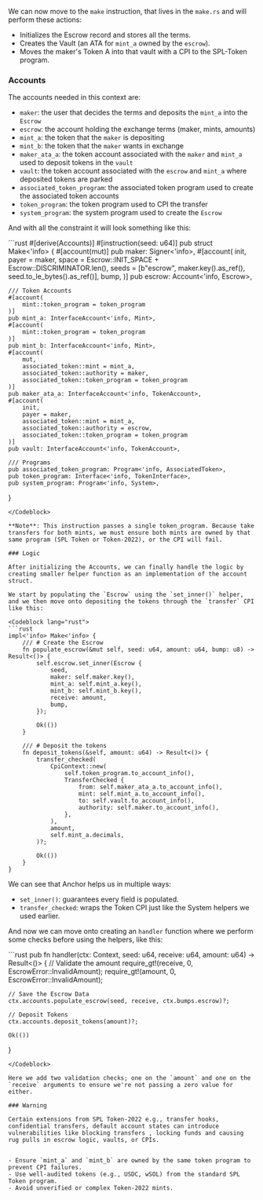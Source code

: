 
<ArticleSection name="Make" id="make" level="h2" />

We can now move to the `make` instruction, that lives in the `make.rs` and will perform these actions:
- Initializes the Escrow record and stores all the terms.
- Creates the Vault (an ATA for `mint_a` owned by the `escrow`).
- Moves the maker's Token A into that vault with a CPI to the SPL-Token program.

### Accounts 

The accounts needed in this context are:
- `maker`: the user that decides the terms and deposits the `mint_a` into the `Escrow`
- `escrow`: the account holding the exchange terms (maker, mints, amounts)
- `mint_a`: the token that the `maker` is depositing
- `mint_b`: the token that the `maker` wants in exchange
- `maker_ata_a`: the token account associated with the `maker` and `mint_a` used to deposit tokens in the `vault`
- `vault`: the token account associated with the `escrow` and `mint_a` where deposited tokens are parked
- `associated_token_program`: the associated token program used to create the associated token accounts
- `token_program`: the token program used to CPI the transfer
- `system_program`: the system program used to create the `Escrow`

And with all the constraint it will look something like this:

<Codeblock lang="rust">
```rust
#[derive(Accounts)]
#[instruction(seed: u64)]
pub struct Make<'info> {
    #[account(mut)]
    pub maker: Signer<'info>,
    #[account(
        init,
        payer = maker,
        space = Escrow::INIT_SPACE + Escrow::DISCRIMINATOR.len(),
        seeds = [b"escrow", maker.key().as_ref(), seed.to_le_bytes().as_ref()],
        bump,
    )]
    pub escrow: Account<'info, Escrow>,

    /// Token Accounts
    #[account(
        mint::token_program = token_program
    )]
    pub mint_a: InterfaceAccount<'info, Mint>,
    #[account(
        mint::token_program = token_program
    )]
    pub mint_b: InterfaceAccount<'info, Mint>,
    #[account(
        mut,
        associated_token::mint = mint_a,
        associated_token::authority = maker,
        associated_token::token_program = token_program
    )]
    pub maker_ata_a: InterfaceAccount<'info, TokenAccount>,
    #[account(
        init,
        payer = maker,
        associated_token::mint = mint_a,
        associated_token::authority = escrow,
        associated_token::token_program = token_program
    )]
    pub vault: InterfaceAccount<'info, TokenAccount>,

    /// Programs
    pub associated_token_program: Program<'info, AssociatedToken>,
    pub token_program: Interface<'info, TokenInterface>,
    pub system_program: Program<'info, System>,
}
```
</Codeblock>

**Note**: This instruction passes a single token_program. Because take transfers for both mints, we must ensure both mints are owned by that same program (SPL Token or Token-2022), or the CPI will fail.

### Logic 

After initializing the Accounts, we can finally handle the logic by creating smaller helper function as an implementation of the account struct.

We start by populating the `Escrow` using the `set_inner()` helper, and we then move onto depositing the tokens through the `transfer` CPI like this:

<Codeblock lang="rust">
```rust
impl<'info> Make<'info> {
    /// # Create the Escrow
    fn populate_escrow(&mut self, seed: u64, amount: u64, bump: u8) -> Result<()> {
        self.escrow.set_inner(Escrow {
            seed,
            maker: self.maker.key(),
            mint_a: self.mint_a.key(),
            mint_b: self.mint_b.key(),
            receive: amount,
            bump,
        });

        Ok(())
    }

    /// # Deposit the tokens
    fn deposit_tokens(&self, amount: u64) -> Result<()> {
        transfer_checked(
            CpiContext::new(
                self.token_program.to_account_info(),
                TransferChecked {
                    from: self.maker_ata_a.to_account_info(),
                    mint: self.mint_a.to_account_info(),
                    to: self.vault.to_account_info(),
                    authority: self.maker.to_account_info(),
                },
            ),
            amount,
            self.mint_a.decimals,
        )?;

        Ok(())
    }
}
```
</Codeblock>

We can see that Anchor helps us in multiple ways:
- `set_inner()`: guarantees every field is populated.
- `transfer_checked`: wraps the Token CPI just like the System helpers we used earlier.

And now we can move onto creating an `handler` function where we perform some checks before using the helpers, like this:

<Codeblock lang="rust">
```rust
pub fn handler(ctx: Context<Make>, seed: u64, receive: u64, amount: u64) -> Result<()> {
    // Validate the amount
    require_gt!(receive, 0, EscrowError::InvalidAmount);
    require_gt!(amount, 0, EscrowError::InvalidAmount);

    // Save the Escrow Data
    ctx.accounts.populate_escrow(seed, receive, ctx.bumps.escrow)?;

    // Deposit Tokens
    ctx.accounts.deposit_tokens(amount)?;

    Ok(())
}
  ```
</Codeblock>

Here we add two validation checks; one on the `amount` and one on the `receive` arguments to ensure we're not passing a zero value for either.

### Warning

Certain extensions from SPL Token-2022 e.g., transfer hooks, confidential transfers, default account states can introduce vulnerabilities like blocking transfers , locking funds and causing rug pulls in escrow logic, vaults, or CPIs.


- Ensure `mint_a` and `mint_b` are owned by the same token program to prevent CPI failures.
- Use well-audited tokens (e.g., USDC, wSOL) from the standard SPL Token program.
- Avoid unverified or complex Token-2022 mints.
